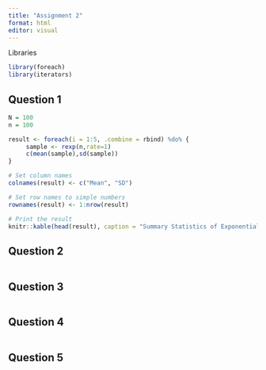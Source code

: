 ```yaml
---
title: "Assignment 2"
format: html
editor: visual
---
```


Libraries

```r
library(foreach)
library(iterators)

```

## Question 1

```r
N = 100 
n = 100

result <- foreach(i = 1:5, .combine = rbind) %do% { 
     sample <- rexp(n,rate=1)
     c(mean(sample),sd(sample))
} 

# Set column names
colnames(result) <- c("Mean", "SD")

# Set row names to simple numbers
rownames(result) <- 1:nrow(result)

# Print the result
knitr::kable(head(result), caption = "Summary Statistics of Exponential Samples - first 5 values")

```

## Question 2

```r


```

## Question 3

```r

```

## Question 4

```r

```

## Question 5

```r

```
